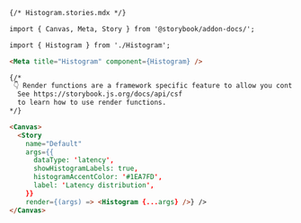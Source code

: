 ```md
{/* Histogram.stories.mdx */}

import { Canvas, Meta, Story } from '@storybook/addon-docs/';

import { Histogram } from './Histogram';

<Meta title="Histogram" component={Histogram} />

{/*
 👇 Render functions are a framework specific feature to allow you control on how the component renders.
  See https://storybook.js.org/docs/api/csf
  to learn how to use render functions.
*/}

<Canvas>
  <Story 
    name="Default"
    args={{
      dataType: 'latency',
      showHistogramLabels: true,
      histogramAccentColor: '#1EA7FD',
      label: 'Latency distribution',
    }}
    render={(args) => <Histogram {...args} />} />
</Canvas>
```
